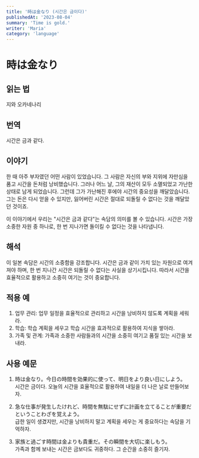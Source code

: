 ```yaml
---
title: '時は金なり (시간은 금이다)'
publishedAt: '2023-08-04'
summary: 'Time is gold.'
writer: 'Maria'
category: 'language'
---
```


# 時は金なり

## 읽는 법
지와 오카네나리

## 번역
시간은 금과 같다.

## 이야기
한 때 아주 부자였던 어떤 사람이 있었습니다. 그 사람은 자신의 부와 지위에 자만심을 품고 시간을 돈처럼 낭비했습니다. 그러나 어느 날, 그의 재산이 모두 소멸되었고 가난한 상태로 남게 되었습니다. 그런데 그가 가난해진 후에야 시간의 중요성을 깨달았습니다. 그는 돈은 다시 얻을 수 있지만, 잃어버린 시간은 절대로 되돌릴 수 없다는 것을 깨달았던 것이죠.

이 이야기에서 우리는 "시간은 금과 같다"는 속담의 의미를 볼 수 있습니다. 시간은 가장 소중한 자원 중 하나로, 한 번 지나가면 돌이킬 수 없다는 것을 나타냅니다.

## 해석
이 일본 속담은 시간의 소중함을 강조합니다. 시간은 금과 같이 가치 있는 자원으로 여겨져야 하며, 한 번 지나간 시간은 되돌릴 수 없다는 사실을 상기시킵니다. 따라서 시간을 효율적으로 활용하고 소중히 여기는 것이 중요합니다.

## 적용 예
1. 업무 관리: 업무 일정을 효율적으로 관리하고 시간을 낭비하지 않도록 계획을 세워라.
2. 학습: 학습 계획을 세우고 학습 시간을 효과적으로 활용하여 지식을 쌓아라.
3. 가족 및 관계: 가족과 소중한 사람들과의 시간을 소중히 여기고 품질 있는 시간을 보내라.

## 사용 예문
1. 時は金なり。今日の時間を効果的に使って、明日をより良い日にしよう。
<br /> 시간은 금이다. 오늘의 시간을 효율적으로 활용하여 내일을 더 나은 날로 만들어보자.

2. 急な仕事が発生したけれど、時間を無駄にせずに計画を立てることが重要だということわざを覚えよう。
<br /> 급한 일이 생겼지만, 시간을 낭비하지 말고 계획을 세우는 게 중요하다는 속담을 기억하자.

3. 家族と過ごす時間は金よりも貴重だ。その瞬間を大切に楽しもう。
<br /> 가족과 함께 보내는 시간은 금보다도 귀중하다. 그 순간을 소중히 즐기자.